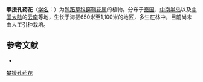 {{Speciesbox
| name = 攀援孔药花
| status = 
| status_system = 
| image =
| genus = Amischotolype
| species = scandens
| authority = Hong
}}

'''攀援孔药花'''（[[学名|学名]]：{{lang|la|''Amischotolype scandens''}}）为[[鸭跖草科|鸭跖草科]][[穿鞘花属|穿鞘花属]]的植物。分布于[[泰国|泰国]]、[[中南半岛|中南半岛]]以及[[中国大陆|中国大陆]]的[[云南|云南]]等地，生长于海拔650米至1,100米的地区，多生在林中，目前尚未由人工引种栽培。

== 参考文献 ==
<div class="references-small">
* {{cite web| url =http://www.bioinfo.cn/db05/KmzwSpecies.php?action=view&id=3997| title =攀援孔药花| work =《中国高等植物数据库全库》| publisher =中国科学院微生物研究所| author =昆明植物研究所| accessdate =2009-02-25| deadurl =yes| archiveurl =https://web.archive.org/web/20160305004706/http://www.bioinfo.cn/db05/KmzwSpecies.php?action=view&id=3997| archivedate =2016-03-05}}
</div>

[[Category:穿鞘花属|攀援孔药花]]


{{植物小作品}}